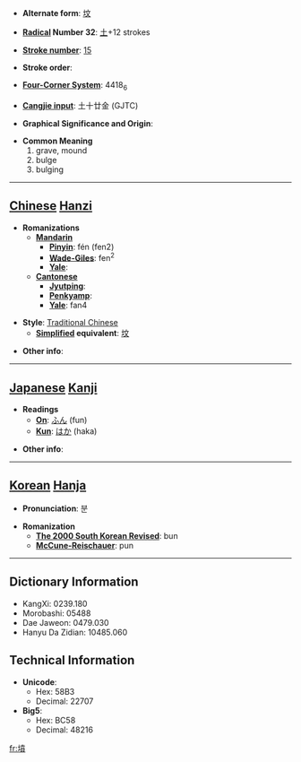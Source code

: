 * '''Alternate form''': [[坟]]

* '''[[Wiktionary:Chinese radical index| Radical]] Number 32''': [[Wiktionary:Chinese radical index 土|土]]+12 strokes

* '''[[Wiktionary:Chinese total strokes index|Stroke number]]''': [[Wiktionary:Chinese total strokes index 15|15]]

* '''Stroke order''': 

* '''[[Wiktionary:Chinese four corner index|Four-Corner System]]''': 4418<sub>6</sub>

* '''[[Wiktionary:Chinese Cangjie index|Cangjie input]]''': 土十廿金 (GJTC)

* '''Graphical Significance and Origin''': 

* '''Common Meaning'''
*#grave, mound
*# bulge
*# bulging


----

== [[Chinese]] [[Hanzi]] ==

* '''Romanizations'''
** '''[[Mandarin]]'''
*** '''[[Pinyin]]''': fén (fen2)
*** '''[[Wade-Giles]]''': fen<sup>2</sup>
*** '''[[Yale]]''': 
** '''[[Cantonese]]'''
*** '''[[Jyutping]]''':
*** '''[[Penkyamp]]''': 
*** '''[[Yale]]''': fan4

* '''Style''': [[Traditional Chinese]] 
** '''[[Simplified Chinese|Simplified]] equivalent''': [[坟]]

* '''Other info''': 

----

== [[Japanese]] [[Kanji]] ==

* '''Readings'''
** '''[[On]]''': [[ふん]] (fun)
** '''[[Kun]]''': [[はか]] (haka)

* '''Other info''':  

----

== [[Korean]] [[Hanja]] ==

* '''Pronunciation''': 분

* '''Romanization'''
** '''[[The 2000 South Korean Revised Romanization|The 2000 South Korean Revised]]''': bun
** '''[[McCune-Reischauer]]''': pun

----

== Dictionary Information ==

* KangXi: 0239.180
* Morobashi: 05488
* Dae Jaweon: 0479.030
* Hanyu Da Zidian: 10485.060

== Technical Information ==

* '''Unicode''':
** Hex: 58B3
** Decimal: 22707
* '''Big5''':
** Hex: BC58
** Decimal: 48216

[[fr:墳]]